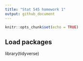 ```yaml
---
title: "Stat 545 homework 1"
output: github_document
---
```


```r
knitr::opts_chunk$set(echo = TRUE)
```

## Load packages

library(tidyverse)